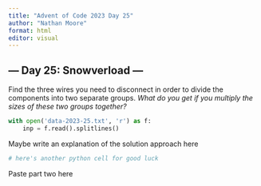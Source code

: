 ```yaml
---
title: "Advent of Code 2023 Day 25"
author: "Nathan Moore"
format: html
editor: visual
---
```


## --- Day 25: Snowverload ---

Find the three wires you need to disconnect in order to divide the components into two separate groups. *What do you get if you multiply the sizes of these two groups together?*

```python

with open('data-2023-25.txt', 'r') as f:
    inp = f.read().splitlines()

```

Maybe write an explanation of the solution approach here

```python
# here's another python cell for good luck

```

Paste part two here
